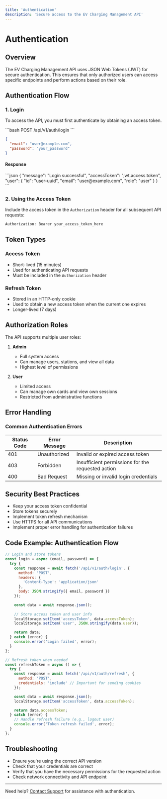 ```yaml
---
title: 'Authentication'
description: 'Secure access to the EV Charging Management API'
---
```


# Authentication

## Overview

The EV Charging Management API uses JSON Web Tokens (JWT) for secure authentication. This ensures that only authorized users can access specific endpoints and perform actions based on their role.

## Authentication Flow

### 1. Login

To access the API, you must first authenticate by obtaining an access token.

<RequestExample>
```bash
POST /api/v1/auth/login
```

```json
{
  "email": "user@example.com",
  "password": "your_password"
}
```
</RequestExample>

#### Response
<ResponseExample>
```json
{
  "message": "Login successful",
  "accessToken": "jwt.access.token",
  "user": {
    "id": "user-uuid",
    "email": "user@example.com",
    "role": "user"
  }
}
```
</ResponseExample>

### 2. Using the Access Token

Include the access token in the `Authorization` header for all subsequent API requests:

```bash
Authorization: Bearer your_access_token_here
```

## Token Types

### Access Token
- Short-lived (15 minutes)
- Used for authenticating API requests
- Must be included in the `Authorization` header

### Refresh Token
- Stored in an HTTP-only cookie
- Used to obtain a new access token when the current one expires
- Longer-lived (7 days)

## Authorization Roles

The API supports multiple user roles:

1. **Admin**
   - Full system access
   - Can manage users, stations, and view all data
   - Highest level of permissions

2. **User**
   - Limited access
   - Can manage own cards and view own sessions
   - Restricted from administrative functions

## Error Handling

### Common Authentication Errors

| Status Code | Error Message | Description |
|------------|--------------|-------------|
| 401 | Unauthorized | Invalid or expired access token |
| 403 | Forbidden | Insufficient permissions for the requested action |
| 400 | Bad Request | Missing or invalid login credentials |

## Security Best Practices

- Keep your access token confidential
- Store tokens securely
- Implement token refresh mechanism
- Use HTTPS for all API communications
- Implement proper error handling for authentication failures

## Code Example: Authentication Flow

```javascript
// Login and store tokens
const login = async (email, password) => {
  try {
    const response = await fetch('/api/v1/auth/login', {
      method: 'POST',
      headers: {
        'Content-Type': 'application/json'
      },
      body: JSON.stringify({ email, password })
    });

    const data = await response.json();
    
    // Store access token and user info
    localStorage.setItem('accessToken', data.accessToken);
    localStorage.setItem('user', JSON.stringify(data.user));

    return data;
  } catch (error) {
    console.error('Login failed', error);
  }
};

// Refresh token when needed
const refreshToken = async () => {
  try {
    const response = await fetch('/api/v1/auth/refresh', {
      method: 'POST',
      credentials: 'include' // Important for sending cookies
    });

    const data = await response.json();
    localStorage.setItem('accessToken', data.accessToken);

    return data.accessToken;
  } catch (error) {
    // Handle refresh failure (e.g., logout user)
    console.error('Token refresh failed', error);
  }
};
```

## Troubleshooting

- Ensure you're using the correct API version
- Check that your credentials are correct
- Verify that you have the necessary permissions for the requested action
- Check network connectivity and API endpoint

---

Need help? [Contact Support](/support) for assistance with authentication.